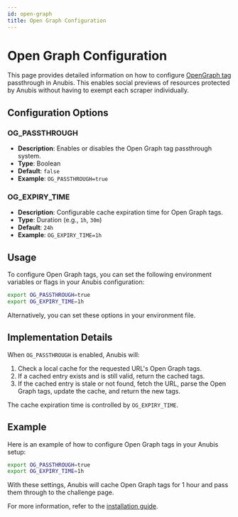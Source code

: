 ```yaml
---
id: open-graph
title: Open Graph Configuration
---
```


# Open Graph Configuration

This page provides detailed information on how to configure [OpenGraph tag](https://ogp.me/) passthrough in Anubis. This enables social previews of resources protected by Anubis without having to exempt each scraper individually.

## Configuration Options

### OG_PASSTHROUGH

- **Description**: Enables or disables the Open Graph tag passthrough system.
- **Type**: Boolean
- **Default**: `false`
- **Example**: `OG_PASSTHROUGH=true`

### OG_EXPIRY_TIME

- **Description**: Configurable cache expiration time for Open Graph tags.
- **Type**: Duration (e.g., `1h`, `30m`)
- **Default**: `24h`
- **Example**: `OG_EXPIRY_TIME=1h`

## Usage

To configure Open Graph tags, you can set the following environment variables or flags in your Anubis configuration:

```sh
export OG_PASSTHROUGH=true
export OG_EXPIRY_TIME=1h
```

Alternatively, you can set these options in your environment file.

## Implementation Details

When `OG_PASSTHROUGH` is enabled, Anubis will:

1. Check a local cache for the requested URL's Open Graph tags.
2. If a cached entry exists and is still valid, return the cached tags.
3. If the cached entry is stale or not found, fetch the URL, parse the Open Graph tags, update the cache, and return the new tags.

The cache expiration time is controlled by `OG_EXPIRY_TIME`.

## Example

Here is an example of how to configure Open Graph tags in your Anubis setup:

```sh
export OG_PASSTHROUGH=true
export OG_EXPIRY_TIME=1h
```

With these settings, Anubis will cache Open Graph tags for 1 hour and pass them through to the challenge page.

For more information, refer to the [installation guide](../installation).

